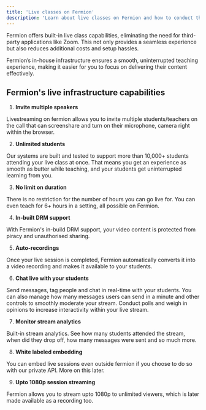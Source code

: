 ```yaml
---
title: 'Live classes on Fermion'
description: 'Learn about live classes on Fermion and how to conduct them properly'
---
```


Fermion offers built-in live class capabilities, eliminating the need for third-party applications like Zoom. This not only provides a seamless experience but also reduces additional costs and setup hassles.

Fermion’s in-house infrastructure ensures a smooth, uninterrupted teaching experience, making it easier for you to focus on delivering their content effectively.

## Fermion's live infrastructure capabilities

1. **Invite multiple speakers**

Livestreaming on fermion allows you to invite multiple students/teachers on the call that can screenshare and turn on their microphone, camera right within the browser.

2. **Unlimited students**

Our systems are built and tested to support more than 10,000+ students attending your live class at once. That means you get an experience as smooth as butter while teaching, and your students get uninterrupted learning from you.

3. **No limit on duration**

There is no restriction for the number of hours you can go live for. You can even teach for 6+ hours in a setting, all possible on Fermion.

4. **In-built DRM support**

With Fermion's in-build DRM support, your video content is protected from piracy and unauthorised sharing.

5. **Auto-recordings**

Once your live session is completed, Fermion automatically converts it into a video recording and makes it available to your students.

6. **Chat live with your students**

Send messages, tag people and chat in real-time with your students. You can also manage how many messages users can send in a minute and other controls to smoothly moderate your stream. Conduct polls and weigh in opinions to increase interactivity within your live stream.

7. **Monitor stream analytics**

Built-in stream analytics. See how many students attended the stream, when did they drop off, how many messages were sent and so much more.

8. **White labeled embedding**

You can embed live sessions even outside fermion if you choose to do so with our private API. More on this later.

9. **Upto 1080p session streaming**

Fermion allows you to stream upto 1080p to unlimited viewers, which is later made available as a recording too.
